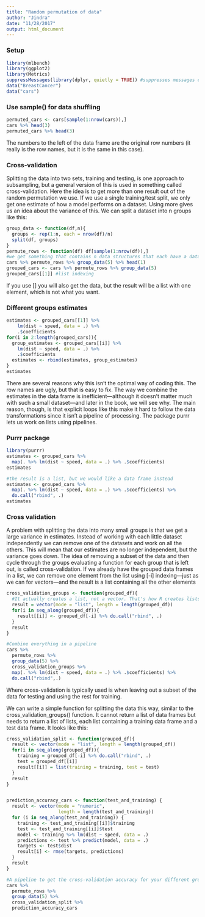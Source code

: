 ```yaml
---
title: "Random permutation of data"
author: "Jindra"
date: "11/28/2017"
output: html_document
---
```

### Setup
```r
library(mlbench)
library(ggplot2)
library(Metrics)
suppressMessages(library(dplyr, quietly = TRUE)) #suppresses messages even in knitted documents
data("BreastCancer")
data("cars")
```

### Use sample() for data shuffling
```r
permuted_cars <- cars[sample(1:nrow(cars)),]
cars %>% head(3)
permuted_cars %>% head(3)
```
The numbers to the left of the data frame are the original row numbers (it really is the row names, but it is the same in this case).

### Cross-validation
Splitting the data into two sets, training and testing, is one approach to subsampling, but a general version of this is used in something called cross-validation. Here the idea is to get more than one result out of the random permutation we use. 
If we use a single training/test split, we only get one estimate of how a model performs on a dataset. Using more gives us an idea about the variance of this. We can split a dataset into n groups like this:
```r
group_data <- function(df,n){
  groups <- rep(1:n, each = nrow(df)/n)
  split(df, groups)
}
permute_rows <- function(df) df[sample(1:nrow(df)),]
#we get something that contains n data structures that each have a data frame of the same form as the cars data
cars %>% permute_rows %>% group_data(5) %>% head(1)
grouped_cars <- cars %>% permute_rows %>% group_data(5)
grouped_cars[[1]] #list indexing
```
If you use [] you will also get the data, but the result will be a list with one element, which is not what you want.

### Different groups estimates
```r
estimates <- grouped_cars[[1]] %>%
    lm(dist ~ speed, data = .) %>%
    .$coefficients
for(i in 2:length(grouped_cars)){
  group_estimates <- grouped_cars[[i]] %>%
    lm(dist ~ speed, data = .) %>%
    .$coefficients
  estimates <- rbind(estimates, group_estimates)
}
estimates
```
There are several reasons why this isn’t the optimal way of coding this. The row names are ugly, but that is easy to fix. The way we combine the estimates in the data frame is inefficient—although it doesn’t matter much with such a small dataset—and later in the book, we will see why. 
The main reason, though, is that explicit loops like this make it hard to follow the data transformations since it isn’t a pipeline of processing. The package purrr lets us work on lists using pipelines.

### Purrr package
```r
library(purrr)
estimates <- grouped_cars %>%
  map(. %>% lm(dist ~ speed, data = .) %>% .$coefficients)
estimates

#the result is a list, but we would like a data frame instead
estimates <- grouped_cars %>%
  map(. %>% lm(dist ~ speed, data = .) %>% .$coefficients) %>%
  do.call("rbind", .)
estimates
```

### Cross validation
A problem with splitting the data into many small groups is that we get a large variance in estimates. Instead of working with each little dataset independently we can remove one of the datasets and work on all the others. This will mean that our estimates are no longer independent, but the variance goes down. The idea of removing a subset of the data and then cycle through the groups evaluating a function for each group that is left out, is called cross-validation.
If we already have the grouped data frames in a list, we can remove one element from the list using [-i] indexing—just as we can for vectors—and the result is a list containing all the other elements
```r
cross_validation_groups <- function(grouped_df){
  #It actually creates a list, not a vector. That's how R creates lists.
  result = vector(mode = "list", length = length(grouped_df))
  for(i in seq_along(grouped_df)){
    result[[i]] <- grouped_df[-i] %>% do.call("rbind", .)
  }
  result
}

#Combine everything in a pipeline
cars %>%
  permute_rows %>%
  group_data(5) %>%
  cross_validation_groups %>%
  map(. %>% lm(dist ~ speed, data = .) %>% .$coefficients) %>%
  do.call("rbind",.)
```

Where cross-validation is typically used is when leaving out a subset of the data for testing and using the rest for training.

We can write a simple function for splitting the data this way, similar to the cross_validation_groups() function. It cannot return a list of data frames but needs to return a list of lists, each list containing a training data frame and a test data frame. It looks like this:

```r
cross_validation_split <- function(grouped_df){
  result <- vector(mode = "list", length = length(grouped_df))
  for(i in seq_along(grouped_df)){
    training = grouped_df[-i] %>% do.call("rbind", .)
    test = grouped_df[[i]]
    result[[i]] = list(training = training, test = test)
  }
  result
}


prediction_accuracy_cars <- function(test_and_training) {
  result <- vector(mode = "numeric",
                   length = length(test_and_training))
  for (i in seq_along(test_and_training)) {
    training <- test_and_training[[i]]$training
    test <- test_and_training[[i]]$test
    model <- training %>% lm(dist ~ speed, data = .)
    predictions <- test %>% predict(model, data = .)
    targets <- test$dist
    result[i] <- rmse(targets, predictions)
  }
  result
}

#A pipeline to get the cross-validation accuracy for your different groups:
cars %>%
  permute_rows %>%
  group_data(5) %>%
  cross_validation_split %>%
  prediction_accuracy_cars
```


